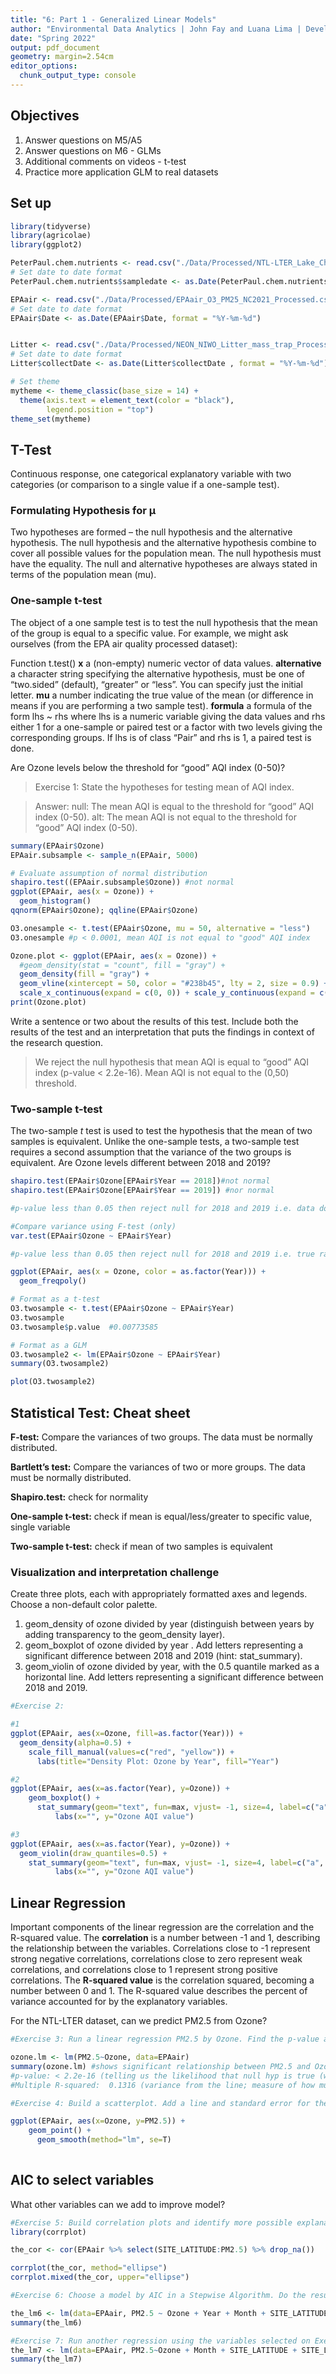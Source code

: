 ```yaml
---
title: "6: Part 1 - Generalized Linear Models"
author: "Environmental Data Analytics | John Fay and Luana Lima | Developed by Kateri Salk"
date: "Spring 2022"
output: pdf_document
geometry: margin=2.54cm
editor_options: 
  chunk_output_type: console
---
```


## Objectives
1. Answer questions on M5/A5
2. Answer questions on M6 - GLMs
3. Additional comments on videos - t-test
4. Practice more application GLM to real datasets


## Set up
```r
library(tidyverse)
library(agricolae) 
library(ggplot2)

PeterPaul.chem.nutrients <- read.csv("./Data/Processed/NTL-LTER_Lake_Chemistry_Nutrients_PeterPaul_Processed.csv", stringsAsFactors = TRUE)
# Set date to date format
PeterPaul.chem.nutrients$sampledate <- as.Date(PeterPaul.chem.nutrients$sampledate, format = "%Y-%m-%d")

EPAair <- read.csv("./Data/Processed/EPAair_O3_PM25_NC2021_Processed.csv", stringsAsFactors = TRUE)
# Set date to date format
EPAair$Date <- as.Date(EPAair$Date, format = "%Y-%m-%d")


Litter <- read.csv("./Data/Processed/NEON_NIWO_Litter_mass_trap_Processed.csv", stringsAsFactors = TRUE)
# Set date to date format
Litter$collectDate <- as.Date(Litter$collectDate , format = "%Y-%m-%d")

# Set theme
mytheme <- theme_classic(base_size = 14) +
  theme(axis.text = element_text(color = "black"), 
        legend.position = "top")
theme_set(mytheme)
```

## T-Test

Continuous response, one categorical explanatory variable with two categories (or comparison to a single value if a one-sample test).

### Formulating Hypothesis for µ

Two hypotheses are formed – the null hypothesis and the alternative hypothesis.
The null hypothesis and the alternative hypothesis combine to cover all possible values for the population mean.
The null hypothesis must have the equality.
The null and alternative hypotheses are always stated in terms of the population mean (mu).

### One-sample t-test
The object of a one sample test is to test the null hypothesis that the mean of the group is equal to a specific value. For example, we might ask ourselves (from the EPA air quality processed dataset): 

Function t.test()
**x**	a (non-empty) numeric vector of data values.
**alternative** a character string specifying the alternative hypothesis, must be one of "two.sided" (default), "greater" or "less". You can specify just the initial letter.
**mu** a number indicating the true value of the mean (or difference in means if you are performing a two sample test).
**formula** a formula of the form lhs ~ rhs where lhs is a numeric variable giving the data values and rhs either 1 for a one-sample or paired test or a factor with two levels giving the corresponding groups. If lhs is of class "Pair" and rhs is 1, a paired test is done.


Are Ozone levels below the threshold for "good" AQI index (0-50)?


> Exercise 1: State the hypotheses for testing mean of AQI index.

> Answer: null: The mean AQI is equal to the threshold for "good" AQI index (0-50). alt: The mean AQI is not equal to the threshold for "good" AQI index (0-50).


```r


summary(EPAair$Ozone)
EPAair.subsample <- sample_n(EPAair, 5000)

# Evaluate assumption of normal distribution
shapiro.test((EPAair.subsample$Ozone)) #not normal
ggplot(EPAair, aes(x = Ozone)) +
  geom_histogram() 
qqnorm(EPAair$Ozone); qqline(EPAair$Ozone)

O3.onesample <- t.test(EPAair$Ozone, mu = 50, alternative = "less")
O3.onesample #p < 0.0001, mean AQI is not equal to "good" AQI index

Ozone.plot <- ggplot(EPAair, aes(x = Ozone)) +
  #geom_density(stat = "count", fill = "gray") +
  geom_density(fill = "gray") +
  geom_vline(xintercept = 50, color = "#238b45", lty = 2, size = 0.9) +
  scale_x_continuous(expand = c(0, 0)) + scale_y_continuous(expand = c(0, 0))
print(Ozone.plot)
```

Write a sentence or two about the results of this test. Include both the results of the test and an interpretation that puts the findings in context of the research question.

> We reject the null hypothesis that mean AQI is equal to "good" AQI index (p-value < 2.2e-16). Mean AQI is not equal to the (0,50) threshold.

### Two-sample t-test

The two-sample *t* test is used to test the hypothesis that the mean of two samples is equivalent. Unlike the one-sample tests, a two-sample test requires a second assumption that the variance of the two groups is equivalent. Are Ozone levels different between 2018 and 2019?

```r
shapiro.test(EPAair$Ozone[EPAair$Year == 2018])#not normal
shapiro.test(EPAair$Ozone[EPAair$Year == 2019]) #nor normal

#p-value less than 0.05 then reject null for 2018 and 2019 i.e. data do not follow normal distribution

#Compare variance using F-test (only)
var.test(EPAair$Ozone ~ EPAair$Year)

#p-value less than 0.05 then reject null for 2018 and 2019 i.e. true ratio not equal to one

ggplot(EPAair, aes(x = Ozone, color = as.factor(Year))) +
  geom_freqpoly()

# Format as a t-test
O3.twosample <- t.test(EPAair$Ozone ~ EPAair$Year)
O3.twosample
O3.twosample$p.value  #0.00773585

# Format as a GLM
O3.twosample2 <- lm(EPAair$Ozone ~ EPAair$Year)
summary(O3.twosample2)

plot(O3.twosample2)


```


## Statistical Test: Cheat sheet

**F-test:** Compare the variances of two groups. The data must be normally distributed.

**Bartlett’s test:** Compare the variances of two or more groups. The data must be normally distributed.

**Shapiro.test:** check for normality

**One-sample t-test:** check if mean is equal/less/greater to specific value, single variable

**Two-sample t-test:**  check if mean of two samples is equivalent

### Visualization and interpretation challenge

Create three plots, each with appropriately formatted axes and legends. Choose a non-default color palette.

1. geom_density of ozone divided by year (distinguish between years by adding transparency to the geom_density layer).
2. geom_boxplot of ozone divided by year . Add letters representing a significant difference between 2018 and 2019 (hint: stat_summary). 
3. geom_violin of ozone divided by year, with the 0.5 quantile marked as a horizontal line. Add letters representing a significant difference between 2018 and 2019. 

```r
#Exercise 2:

#1
ggplot(EPAair, aes(x=Ozone, fill=as.factor(Year))) +
  geom_density(alpha=0.5) +
    scale_fill_manual(values=c("red", "yellow")) +
      labs(title="Density Plot: Ozone by Year", fill="Year")

#2
ggplot(EPAair, aes(x=as.factor(Year), y=Ozone)) +
    geom_boxplot() +
      stat_summary(geom="text", fun=max, vjust= -1, size=4, label=c("a", "b"), color='red') +
          labs(x="", y="Ozone AQI value")

#3
ggplot(EPAair, aes(x=as.factor(Year), y=Ozone)) +
  geom_violin(draw_quantiles=0.5) +
    stat_summary(geom="text", fun=max, vjust= -1, size=4, label=c("a", "b"), color='red') +
          labs(x="", y="Ozone AQI value")


```

## Linear Regression

Important components of the linear regression are the correlation and the R-squared value. The **correlation** is a number between -1 and 1, describing the relationship between the variables. Correlations close to -1 represent strong negative correlations, correlations close to zero represent weak correlations, and correlations close to 1 represent strong positive correlations. The **R-squared value** is the correlation squared, becoming a number between 0 and 1. The R-squared value describes the percent of variance accounted for by the explanatory variables. 

For the NTL-LTER dataset, can we predict PM2.5 from Ozone?

```r

#Exercise 3: Run a linear regression PM2.5 by Ozone. Find the p-value and R-squared value. 

ozone.lm <- lm(PM2.5~Ozone, data=EPAair)
summary(ozone.lm) #shows significant relationship between PM2.5 and Ozone
#p-value: < 2.2e-16 (telling us the likelihood that null hyp is true (which is no relationship); is the regression stat. significant)
#Multiple R-squared:  0.1316 (variance from the line; measure of how much variation the regression captures/explains)

#Exercise 4: Build a scatterplot. Add a line and standard error for the linear regression. 

ggplot(EPAair, aes(x=Ozone, y=PM2.5)) +
    geom_point() +
      geom_smooth(method="lm", se=T)
    
```


## AIC to select variables

What other variables can we add to improve model?

```r

#Exercise 5: Build correlation plots and identify more possible explanatory variables to add to the regression.
library(corrplot)

the_cor <- cor(EPAair %>% select(SITE_LATITUDE:PM2.5) %>% drop_na())

corrplot(the_cor, method="ellipse")
corrplot.mixed(the_cor, upper="ellipse")

#Exercise 6: Choose a model by AIC in a Stepwise Algorithm. Do the results from AIC match the variables you selected on Exercise 5?

the_lm6 <- lm(data=EPAair, PM2.5 ~ Ozone + Year + Month + SITE_LATITUDE + SITE_LONGITUDE)
summary(the_lm6)

#Exercise 7: Run another regression using the variables selected on Exercise 6. Compare r-squared value with the one from Exercise 5. 
the_lm7 <- lm(data=EPAair, PM2.5~Ozone + Month + SITE_LATITUDE + SITE_LONGITUDE)
summary(the_lm7)
```






